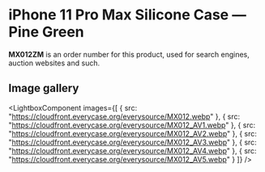 
# iPhone 11 Pro Max Silicone Case — Pine Green

<Callout type='info' emoji='👉🏻'>**MX012ZM** is an order number for this product, used for search engines, auction websites and such.</Callout>

## Image gallery

<LightboxComponent
    images={[
      {
        src: "https://cloudfront.everycase.org/everysource/MX012.webp"
      },
      {
        src: "https://cloudfront.everycase.org/everysource/MX012_AV1.webp"
      },
      {
        src: "https://cloudfront.everycase.org/everysource/MX012_AV2.webp"
      },
      {
        src: "https://cloudfront.everycase.org/everysource/MX012_AV3.webp"
      },
      {
        src: "https://cloudfront.everycase.org/everysource/MX012_AV4.webp"
      },
      {
        src: "https://cloudfront.everycase.org/everysource/MX012_AV5.webp"
      }
    ]}
  />
